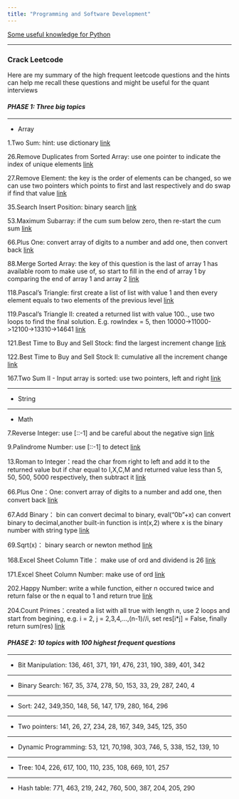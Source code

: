 ```yaml
---
title: "Programming and Software Development"
---
```

  
[Some useful knowledge for Python](https://github.com/zt63724540/Programming-and-software-development/blob/master/py_tricks.html)   

***


### Crack Leetcode 
Here are my summary of the high frequent leetcode questions and the hints can help me recall these questions and might be useful for the quant interviews





#### *PHASE 1: Three big topics*

***
* Array

1.Two Sum: hint: use dictionary
[link](https://leetcode.com/problems/two-sum/description/)

26.Remove Duplicates from Sorted Array: use one pointer to indicate the index of unique elements
[link](https://leetcode.com/problems/remove-duplicates-from-sorted-array/description/)


27.Remove Element: the key is the order of elements can be changed, so we can use two pointers which points to first and last respectively and do swap if find that value
[link](https://leetcode.com/problems/remove-element/description/)


35.Search Insert Position: binary search
[link](https://leetcode.com/problems/search-insert-position/description/)


53.Maximum Subarray: if the cum sum below zero, then re-start the cum sum
[link](https://leetcode.com/problems/maximum-subarray/description/)

66.Plus One: convert array of digits to a number and add one, then convert back
[link](https://leetcode.com/problems/plus-one/description/)

88.Merge Sorted Array: the key of this question is the last of array 1 has available room to make use of, so start to fill in the end of array 1 by comparing the end of array 1 and array 2
[link](https://leetcode.com/problems/merge-sorted-array/description/)

118.Pascal's Triangle: first create a list of list with value 1 and then every element equals to two elements of the previous level
[link](https://leetcode.com/problems/pascals-triangle/description/)

119.Pascal's Triangle II: created a returned list with value 100.., use two loops to find the final solution. E.g. rowIndex = 5, then 10000->11000->12100->13310->14641
[link](https://leetcode.com/problems/pascals-triangle-ii/description/)

121.Best Time to Buy and Sell Stock: find the largest increment change
[link](https://leetcode.com/problems/best-time-to-buy-and-sell-stock/description/)

122.Best Time to Buy and Sell Stock II: cumulative all the increment change
[link](https://leetcode.com/problems/best-time-to-buy-and-sell-stock-ii/description/)

167.Two Sum II - Input array is sorted: use two pointers, left and right
[link](https://leetcode.com/problems/two-sum-ii-input-array-is-sorted/description/)

***
* String

***
* Math

7.Reverse Integer: use [::-1] and be careful about the negative sign
[link](https://leetcode.com/problems/reverse-integer/description/)

9.Palindrome Number: use [::-1] to detect
[link](https://leetcode.com/problems/palindrome-number/description/)

13.Roman to Integer：read the char from right to left and add it to the returned value but if char equal to I,X,C,M and returned value less than 5, 50, 500, 5000 respectively, then subtract it
[link](https://leetcode.com/problems/roman-to-integer/description/)

66.Plus One：One: convert array of digits to a number and add one, then convert back
[link](https://leetcode.com/problems/plus-one/description/)

67.Add Binary： bin can convert decimal to binary, eval("0b"+x) can convert binary to decimal,another built-in function is int(x,2) where x is the binary number with string type
[link](https://leetcode.com/problems/add-binary/description/)

69.Sqrt(x)： binary search or newton method
[link](https://leetcode.com/problems/sqrtx/description/)

168.Excel Sheet Column Title： make use of ord and dividend is 26
[link](https://leetcode.com/problems/excel-sheet-column-title/description/)

171.Excel Sheet Column Number: make use of ord
[link](https://leetcode.com/problems/excel-sheet-column-number/description/)

202.Happy Number: write a while function, either n occured twice and return false or the n equal to 1 and return true
[link](https://leetcode.com/problems/happy-number/description/)

204.Count Primes：created a list with all true with length n, use 2 loops and start from begining, e.g. i = 2, j = 2,3,4,...,(n-1)//i, set res[i*j] = False, finally return sum(res)
[link](https://leetcode.com/problems/count-primes/description/)

#### *PHASE 2: 10 topics with 100 highest frequent questions*

***
* Bit Manipulation: 136, 461, 371, 191, 476, 231, 190, 389, 401, 342

***
* Binary Search: 167, 35, 374, 278, 50, 153, 33, 29, 287, 240, 4 

***
* Sort: 242, 349,350, 148, 56, 147, 179, 280, 164, 296

***
* Two pointers: 141, 26, 27, 234, 28, 167, 349, 345, 125, 350

***
* Dynamic Programming: 53, 121, 70,198, 303, 746, 5, 338, 152, 139, 10

***
* Tree: 104, 226, 617, 100, 110, 235, 108, 669, 101, 257

***
* Hash table: 771, 463, 219, 242, 760, 500, 387, 204, 205, 290


